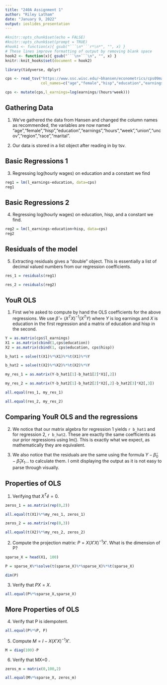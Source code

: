 ```yaml
---
title: "240A Assignment 1"
author: "Riley Latham"
date: "January 9, 2022"
output: ioslides_presentation
---
```


```r

#knitr::opts_chunk$set(echo = FALSE)
#knitr::opts_chunk$set(prompt = TRUE)
#hook1 <- function(x){ gsub("```\n*```r*\n*", "", x) }
# These lines improve formatting of output by removing blank space
hook2 <- function(x){ gsub("```\n+```\n", "", x) }
knitr::knit_hooks$set(document = hook2)
```

```r
library(tidyverse, dplyr)
```


```r
cps <- read_tsv("https://www.ssc.wisc.edu/~bhansen/econometrics/cps09mar.txt",
                col_names=c("age","female","hisp","education","earnings","hours","week","union","uncov","region","race","marital"))

cps <- mutate(cps,l_earnings=log(earnings/(hours*week)))
```
## Gathering Data

1. We've gathered the data from Hansen and changed the column names as recommended, the variables are now named "age","female","hisp","education","earnings","hours","week","union","uncov","region","race","marital".

2. Our data is stored in a list object after reading in by tsv.

## Basic Regressions 1

3. Regressing log(hourly wages) on education and a constant we find

```r
reg1 = lm(l_earnings~education, data=cps)
reg1
```

## Basic Regressions 2

4. Regressing log(hourly wages) on education, hisp, and a constant we find.

```r
reg2 = lm(l_earnings~education+hisp, data=cps)
reg2
```

## Residuals of the model

5. Extracting residuals gives a "double" object. This is essentially a list of decimal valued numbers from our regression coefficients.

```r

res_1 = residuals(reg1)

res_2 = residuals(reg2)

```

## YouR OLS

1. First we're asked to compute by hand the OLS coefficients for the above regressions. We use $\hat{\beta} = (X^TX)^{-1}(X^TY)$ where $Y$ is log earnings and $X$ is education in the first regression and a matrix of education and hisp in the second.

```r
Y = as.matrix(cps$l_earnings)
X1 = as.matrix(cbind(1,cps$education))
X2 = as.matrix(cbind(1, cps$education, cps$hisp))

b_hat1 = solve(t(X1)%*%X1)%*%t(X1)%*%Y

b_hat2 = solve(t(X2)%*%X2)%*%t(X2)%*%Y

my_res_1 = as.matrix(Y-b_hat1[1]-b_hat1[2]*X1[,2])

my_res_2 = as.matrix(Y-b_hat2[1]-b_hat2[2]*X2[,2]-b_hat2[3]*X2[,3])

all.equal(res_1, my_res_1)

all.equal(res_2, my_res_2)
```

## Comparing YouR OLS and the regressions

2. We notice that our matrix algebra for regression 1 yields `r b_hat1` and for regression 2, `r b_hat2`. These are exactly the same coefficients as our prior regressions using lm(). This is exactly what we expect, as mathematically they are equivalent.

3. We also notice that the residuals are the same using the formula $Y-\hat{\beta}_0 - \hat{\beta}_1X_1...$ to calculate them. I omit displaying the output as it is not easy to parse through visually.

## Properties of OLS

1. Verifying that $X^T\hat{e}=0$.

```r
zeros_1 = as.matrix(rep(0,2))

all.equal(t(X1)%*%my_res_1, zeros_1)

zeros_2 = as.matrix(rep(0,3))

all.equal(t(X2)%*%my_res_2, zeros_2)
```


2. Compute the projection matrix: $P=X(X'X)^{-1}X'$. What is the dimension of P?

```r
sparse_X = head(X1, 100)

P = sparse_X%*%solve(t(sparse_X)%*%sparse_X)%*%t(sparse_X)

dim(P)
```


3. Verify that $PX=X$.

```r

all.equal(P%*%sparse_X,sparse_X)

```


## More Properties of OLS
4. Verify that P is idempotent.

```r

all.equal(P%*%P, P)

```

5. Compute $M = I - X(X'X)^{-1}X'$.

```r

M = diag(100)-P

```


6. Verify that MX=0 .
 
```r

zeros_m = matrix(0,100,2)

all.equal(M%*%sparse_X, zeros_m)

```


